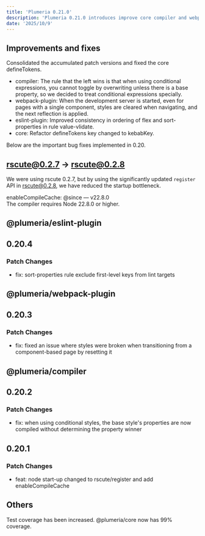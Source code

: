 ```yaml
---
title: 'Plumeria 0.21.0'
description: 'Plumeria 0.21.0 introduces improve core compiler and webpack-plugin. (3 min read)'
date: '2025/10/9'
---
```


## Improvements and fixes

Consolidated the accumulated patch versions and fixed the core defineTokens.

- compiler: The rule that the left wins is that when using conditional expressions, you cannot toggle by overwriting unless there is a base property, so we decided to treat conditional expressions specially.
- webpack-plugin: When the development server is started, even for pages with a single component, styles are cleared when navigating, and the next reflection is applied.
- eslint-plugin: Improved consistency in ordering of flex and sort-properties in rule value-vlidate.
- core: Refactor defineTokens key changed to kebabKey.

Below are the important bug fixes implemented in 0.20.


## rscute@0.2.7 -> rscute@0.2.8
We were using rscute 0.2.7, but by using the significantly updated `register` API in rscute@0.2.8, we have reduced the startup bottleneck.



enableCompileCache: @since — v22.8.0  
The compiler requires Node 22.8.0 or higher.


## @plumeria/eslint-plugin
## 0.20.4

### Patch Changes

- fix: sort-properties rule exclude first-level keys from lint targets

## @plumeria/webpack-plugin
## 0.20.3

### Patch Changes

- fix: fixed an issue where styles were broken when transitioning from a component-based page by resetting it

## @plumeria/compiler
## 0.20.2

### Patch Changes

- fix: when using conditional styles, the base style's properties are now compiled without determining the property winner

## 0.20.1

### Patch Changes

- feat: node start-up changed to rscute/register and add enableCompileCache


## Others
Test coverage has been increased.
@plumeria/core now has 99% coverage.